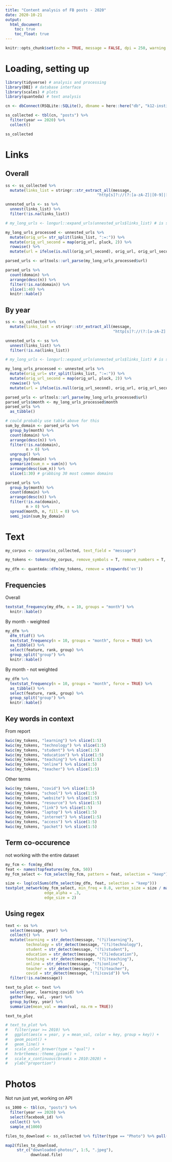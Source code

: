 ```yaml
---
title: "Content analysis of FB posts - 2020"
date: 2020-10-21
output:
  html_document:
    toc: true
    toc_float: true
---
```


```r
knitr::opts_chunk$set(echo = TRUE, message = FALSE, dpi = 250, warning = FALSE)
```

# Loading, setting up

```r
library(tidyverse) # analysis and processing
library(DBI) # database interface
library(scales) # plots
library(quanteda) # text analysis

cn <- dbConnect(RSQLite::SQLite(), dbname = here::here("db", "k12-institutions-fb-posts.sqlite"))
```

```r
ss_collected <- tbl(cn, "posts") %>% 
  filter(year == 2020) %>% 
  collect()
```

```r
ss_collected
```

# Links

## Overall 

```r
ss <- ss_collected %>% 
  mutate(links_list = stringr::str_extract_all(message,
                                        "http[s]?://(?:[a-zA-Z]|[0-9]|[$-_@.&+]|[!*\\(\\),]|(?:%[0-9a-fA-F][0-9a-fA-F]))+"))

unnested_urls <- ss %>% 
  unnest(links_list) %>% 
  filter(!is.na(links_list))
```

```r
# my_long_urls <- longurl::expand_urls(unnested_urls$links_list) # is slow; should only do with short links
```

```r
my_long_urls_processed <- unnested_urls %>% 
  mutate(orig_url= str_split(links_list, ":=:")) %>% 
  mutate(orig_url_second = map(orig_url, pluck, 2)) %>% 
  rowwise() %>%  
  mutate(url = ifelse(is.null(orig_url_second), orig_url, orig_url_second))

parsed_urls <- urltools::url_parse(my_long_urls_processed$url)

parsed_urls %>% 
  count(domain) %>% 
  arrange(desc(n)) %>% 
  filter(!is.na(domain)) %>%
  slice(1:40) %>% 
  knitr::kable()
```

## By year

```r
ss <- ss_collected %>% 
  mutate(links_list = stringr::str_extract_all(message,
                                               "http[s]?://(?:[a-zA-Z]|[0-9]|[$-_@.&+]|[!*\\(\\),]|(?:%[0-9a-fA-F][0-9a-fA-F]))+"))

unnested_urls <- ss %>% 
  unnest(links_list) %>% 
  filter(!is.na(links_list))

# my_long_urls <- longurl::expand_urls(unnested_urls$links_list) # is slow; should only do with short links

my_long_urls_processed <- unnested_urls %>% 
  mutate(orig_url= str_split(links_list, ":=:")) %>% 
  mutate(orig_url_second = map(orig_url, pluck, 2)) %>% 
  rowwise() %>%  
  mutate(url = ifelse(is.null(orig_url_second), orig_url, orig_url_second))

parsed_urls <- urltools::url_parse(my_long_urls_processed$url)
parsed_urls$month <- my_long_urls_processed$month
parsed_urls %>% 
  as_tibble()

# could probably use table above for this
sum_by_domain <- parsed_urls %>% 
  group_by(month) %>% 
  count(domain) %>% 
  arrange(desc(n)) %>% 
  filter(!is.na(domain),
         n > 0) %>% 
  ungroup() %>% 
  group_by(domain) %>% 
  summarize(sum_n = sum(n)) %>%
  arrange(desc(sum_n)) %>% 
  slice(1:30) # grabbing 30 most common domains

parsed_urls %>% 
  group_by(month) %>% 
  count(domain) %>% 
  arrange(desc(n)) %>% 
  filter(!is.na(domain),
         n > 0) %>% 
  spread(month, n, fill = 0) %>% 
  semi_join(sum_by_domain)
```

# Text 

```r
my_corpus <- corpus(ss_collected, text_field = "message")

my_tokens <- tokens(my_corpus, remove_symbols = T, remove_numbers = T, remove_punct = T, remove_url = T)

my_dfm <- quanteda::dfm(my_tokens, remove = stopwords('en'))
```

## Frequencies

Overall

```r
textstat_frequency(my_dfm, n = 10, groups = "month") %>% 
  knitr::kable()
```

By month - weighted

```r
my_dfm %>% 
  dfm_tfidf() %>% 
  textstat_frequency(n = 10, groups = "month", force = TRUE) %>% 
  as_tibble() %>% 
  select(feature, rank, group) %>% 
  group_split("group") %>% 
  knitr::kable()
```

By month - not weighted

```r
my_dfm %>% 
  textstat_frequency(n = 10, groups = "month", force = TRUE) %>% 
  as_tibble() %>% 
  select(feature, rank, group) %>% 
  group_split("group") %>% 
  knitr::kable()
```

## Key words in context

From report

```r
kwic(my_tokens, "learning") %>% slice(1:5)
kwic(my_tokens, "technology") %>% slice(1:5)
kwic(my_tokens, "student") %>% slice(1:5)
kwic(my_tokens, "education") %>% slice(1:5)
kwic(my_tokens, "teaching") %>% slice(1:5)
kwic(my_tokens, "online") %>% slice(1:5)
kwic(my_tokens, "teacher") %>% slice(1:5)
```

Other terms

```r
kwic(my_tokens, "covid") %>% slice(1:5)
kwic(my_tokens, "school") %>% slice(1:5)
kwic(my_tokens, "website") %>% slice(1:5) 
kwic(my_tokens, "resource") %>% slice(1:5)
kwic(my_tokens, "link") %>% slice(1:5)
kwic(my_tokens, "laptop") %>% slice(1:5)
kwic(my_tokens, "internet") %>% slice(1:5) 
kwic(my_tokens, "access") %>% slice(1:5)
kwic(my_tokens, "packet") %>% slice(1:5)
```

## Term co-occurence

not working with the entire dataset

```r
my_fcm <- fcm(my_dfm)
feat <- names(topfeatures(my_fcm, 50))
my_fcm_select <- fcm_select(my_fcm, pattern = feat, selection = "keep")

size <- log(colSums(dfm_select(my_dfm, feat, selection = "keep")))
textplot_network(my_fcm_select, min_freq = 0.8, vertex_size = size / max(size) * 3,
                 edge_alpha = .3,
                 edge_size = 2)
```

## Using regex

```r
text <- ss %>% 
  select(message, year) %>% 
  collect() %>%  
  mutate(learning = str_detect(message, "(?i)learning"),
         technology = str_detect(message, "(?i)technology"),
         student = str_detect(message, "(?i)student"),
         education = str_detect(message, "(?i)education"),
         teaching = str_detect(message, "(?i)teaching"),
         online = str_detect(message, "(?i)online"),
         teacher = str_detect(message, "(?i)teacher"),
         covid = str_detect(message, "(?i)covid")) %>% 
  filter(!is.na(message))

text_to_plot <- text %>% 
  select(year, learning:covid) %>% 
  gather(key, val, -year) %>% 
  group_by(key, year) %>% 
  summarize(mean_val = mean(val, na.rm = TRUE))

text_to_plot 

# text_to_plot %>% 
#   filter(year >= 2010) %>% 
#   ggplot(aes(x = year, y = mean_val, color = key, group = key)) +
#   geom_point() +
#   geom_line() +
#   scale_color_brewer(type = "qual") +
#   hrbrthemes::theme_ipsum() + 
#   scale_x_continuous(breaks = 2010:2020) +
#   ylab("proportion")
```

# Photos

Not run just yet, working on API

```r
ss_1000 <- tbl(cn, "posts") %>% 
  filter(year == 2020) %>% 
  select(facebook_id) %>% 
  collect() %>% 
  sample_n(1000)

files_to_download <- ss_collected %>% filter(type == "Photo") %>% pull(link) %>% head(5)

map2(files_to_download,
     str_c("downloaded-photos/", 1:5, ".jpeg"),
           download.file)
```
